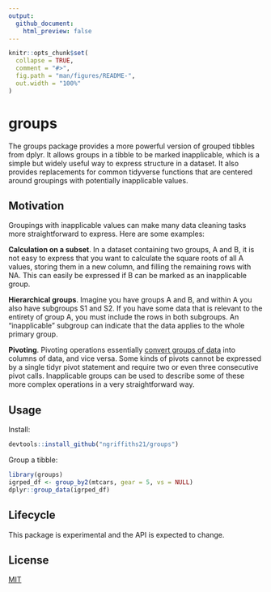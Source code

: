 ```yaml
---
output:
  github_document:
    html_preview: false
---
```


<!-- README.md is generated from README.Rmd. Please edit that file -->

```r
knitr::opts_chunk$set(
  collapse = TRUE,
  comment = "#>",
  fig.path = "man/figures/README-",
  out.width = "100%"
)
```

# groups

<!-- badges: start -->
<!-- badges: end -->

The groups package provides a more powerful version of grouped tibbles from dplyr. It allows groups in a tibble to be marked inapplicable, which is a simple but widely useful way to express structure in a dataset. It also provides replacements for common tidyverse functions that are centered around groupings with potentially inapplicable values.

## Motivation

Groupings with inapplicable values can make many data cleaning tasks more straightforward to express. Here are some examples:

**Calculation on a subset**. In a dataset containing two groups, A and B, it is not easy to express that you want to calculate the square roots of all A values, storing them in a new column, and filling the remaining rows with NA. This can easily be expressed if B can be marked as an inapplicable group.

**Hierarchical groups**. Imagine you have groups A and B, and within A you also have subgroups S1 and S2. If you have some data that is relevant to the entirety of group A, you must include the rows in both subgroups. An "inapplicable" subgroup can indicate that the data applies to the whole primary group.

**Pivoting**. Pivoting operations essentially [convert groups of data](https://epinotes.netlify.app/post/pivoting/) into columns of data, and vice versa. Some kinds of pivots cannot be expressed by a single tidyr pivot statement and require two or even three consecutive pivot calls. Inapplicable groups can be used to describe some of these more complex operations in a very straightforward way.

## Usage

Install:

```r
devtools::install_github("ngriffiths21/groups")
```

Group a tibble:

```r
library(groups)
igrped_df <- group_by2(mtcars, gear = 5, vs = NULL)
dplyr::group_data(igrped_df)
```

## Lifecycle

This package is experimental and the API is expected to change.

## License

[MIT](https://choosealicense.com/licenses/mit/)
